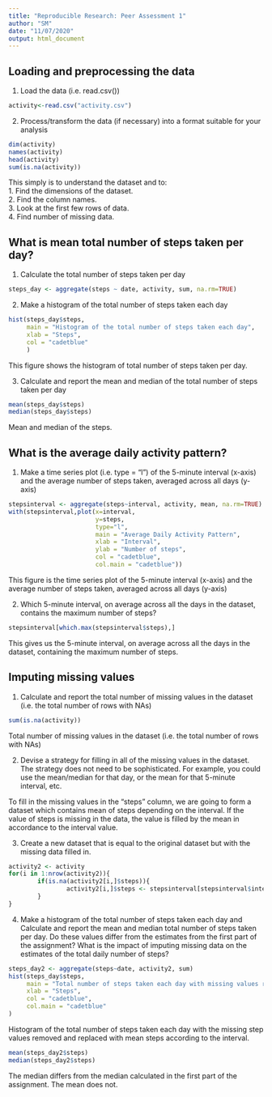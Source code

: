 ```yaml
---
title: "Reproducible Research: Peer Assessment 1"
author: "SM"
date: "11/07/2020"
output: html_document
---
```


## Loading and preprocessing the data
1. Load the data (i.e. read.csv())
```r
activity<-read.csv("activity.csv")
```
2. Process/transform the data (if necessary) into a format suitable for your analysis
```r
dim(activity)
names(activity)
head(activity)
sum(is.na(activity))
```
This simply is to understand the dataset and to:  
1. Find the dimensions of the dataset.  
2. Find the column names.  
3. Look at the first few rows of data.  
4. Find number of missing data.  


## What is mean total number of steps taken per day?
1. Calculate the total number of steps taken per day
```r
steps_day <- aggregate(steps ~ date, activity, sum, na.rm=TRUE)
```
2. Make a histogram of the total number of steps taken each day
``` r
hist(steps_day$steps,
     main = "Histogram of the total number of steps taken each day",
     xlab = "Steps",
     col = "cadetblue"
     )
```
  
This figure shows the histogram of total number of steps taken per day.  

3. Calculate and report the mean and median of the total number of steps taken per day
```r
mean(steps_day$steps)
median(steps_day$steps)
```
Mean and median of the steps.  

## What is the average daily activity pattern?

1. Make a time series plot (i.e. type = "l") of the 5-minute interval (x-axis) and the average number of steps taken, averaged across all days (y-axis)
```r
stepsinterval <- aggregate(steps~interval, activity, mean, na.rm=TRUE)
with(stepsinterval,plot(x=interval,
                        y=steps,
                        type="l",
                        main = "Average Daily Activity Pattern",
                        xlab = "Interval",
                        ylab = "Number of steps",
                        col = "cadetblue",
                        col.main = "cadetblue"))
```  

This figure is the time series plot of the 5-minute interval (x-axis) and the average number of steps taken, averaged across all days (y-axis)  

2. Which 5-minute interval, on average across all the days in the dataset, contains the maximum number of steps?

```r
stepsinterval[which.max(stepsinterval$steps),]
```

This gives us the 5-minute interval, on average across all the days in the dataset, containing the maximum number of steps.

## Imputing missing values

1. Calculate and report the total number of missing values in the dataset (i.e. the total number of rows with NAs)
```r
sum(is.na(activity))
```

Total number of missing values in the dataset (i.e. the total number of rows with NAs)  

2. Devise a strategy for filling in all of the missing values in the dataset. The strategy does not need to be sophisticated. For example, you could use the mean/median for that day, or the mean for that 5-minute interval, etc.  

To fill in the missing values in the "steps" column, we are going to form a dataset which contains mean of steps depending on the interval. If the value of steps is missing in the data, the value is filled by the mean in accordance to the interval value.  

3. Create a new dataset that is equal to the original dataset but with the missing data filled in.

```r
activity2 <- activity
for(i in 1:nrow(activity2)){
        if(is.na(activity2[i,]$steps)){
                activity2[i,]$steps <- stepsinterval[stepsinterval$interval==activity2[i,]$interval,]$steps
        }
}
```

4. Make a histogram of the total number of steps taken each day and Calculate and report the mean and median total number of steps taken per day. Do these values differ from the estimates from the first part of the assignment? What is the impact of imputing missing data on the estimates of the total daily number of steps?
```r
steps_day2 <- aggregate(steps~date, activity2, sum)
hist(steps_day$steps,
     main = "Total number of steps taken each day with missing values removed",
     xlab = "Steps",
     col = "cadetblue",
     col.main = "cadetblue"
)
```

Histogram of the total number of steps taken each day with the missing step values removed and replaced with mean steps according to the interval.

```r
mean(steps_day2$steps)
median(steps_day2$steps)
```

The median differs from the median calculated in the first part of the assignment. The mean does not.


